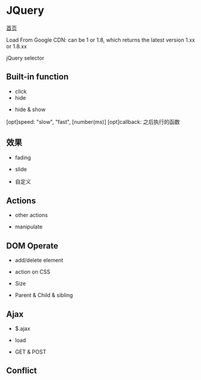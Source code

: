 = JQuery =
[[index|首页]]

Load From Google CDN: can be 1 or 1.8, which returns the latest version 1.xx or 1.8.xx
{{{class="brush: html"
<script src="http://ajax.googleapis.com/ajax/libs/jquery/1.8.0/jquery.min.js">
}}}

{{{class="brush: html"
//页面加载完后执行
$(function(){
xxx
});
}}}

jQuery selector
{{{class="brush: js"
$("p")
$("p.info")
$("p#cls")
$("[href]") //所有带href属性的元素
$("[href='#']")
$("[href!='#']")
$("[href$='.jpg']") //所有href值以.jpg结尾的元素
$("ul li")
$("ul li:first") //每个ul的第一个li
$("h1, h2, p")
}}}

== Built-in function ==

* click
* hide
{{{class="brush: html"
<script src=jquery.js></script>
<script>
$(document).ready(function(){
	$("p").click(function(){
		$(this).hide();
		$(this).show();
	});
});
</script>

<p>xxx</p>
<p>yyy</p>
}}}

* hide & show
[opt]speed: "slow", "fast", [number(ms)]
[opt]callback: 之后执行的函数
{{{class="brush: js"
$(selector).hide(speed, callback);
$(selector).show(speed, callback);
$(selector).toggle(speed, callback);
}}}

== 效果 ==

* fading
{{{class="brush: js"
$(selector).fadeIn(speed, callback);
$(selector).fadeOut(speed, callback);
$(selector).fadeToggle(speed, callback);
//speed and opacity are must
//opacity is in [0,1]
$(selector).fadeTo(speed, opacity, callback);
}}}

* slide
{{{class="brush: js"
$(selector).slideDown(speed, callback);
$(selector).slideUp(speed, callback);
$(selector).slideToggle(speed, callback);
}}}

* 自定义
{{{class="brush: js"
//param是必需的。定义形成动画的css属性。
$(selector).animate({params}, speed, callback);
//example
//默认地，所有HTML都是静态的，无法移动。如需移动，要把对应元素的CSS position属性设置为relative, fixed or absolute
$("div").animate({left: '250px'}); //把div移动直到left属性为250px
$("div").animate({
	left: '250px',
	opacity: '0.5',
	height: '150px', //height: 'show'/'hide'/'toggle'
	//width: '150px'
	width: '+=150px' //使用相对值
});
//必须使用Camel标记法书写属性名。如paddingLeft, marginRight
//色彩动画不在核心jQuery库中。须下载Color Animations插件。
//对一个元素多次animate会形成队列。
$("div").animate();
$("div").animate();
//或者链接形式
$("div").css("color", "red")
	.slideUp()
	.slideDown();

$().stop(stopAll, goToEnd);
/*
 * stopAll: 是否清除动画队列。默认false。
 * goToEnd: 是否立即执行到结束。默认false。
 */
}}}


== Actions ==

* other actions
{{{class="brush: js"
$(selector).click(function(){});
$(selector).dblclick(function(){});
$(selector).focus(function(){});
$(selector).mouseover(function(){});
$(selector).mouseout(function(){});
}}}


* manipulate
{{{class="brush: js"
$("p").css("background-color", "red");
$().addClass("xxx");
$().removeClass("xxx");
$().hasClass("xxx");
$().toggleClass("xxx");
}}}

== DOM Operate ==

{{{class="brush: js"
$(selector).text() //设置或返回所选元素的文本
$(selector).html() //设置或返回所选元素的内容（包括html）
$(selector).val() //设置或返回表单字段的值(input)

$(selector).text("lala")
$(selector).html("<h1>jsfl</h1>")
$(selector).val("xxx")

$(selector).text/html/val(function(i, origText) {
	return i+origText; //i: index; origText: string;
});


$(selector).attr("href") //获取属性值
$(selector).attr("href", "http://lihebi.com"); //set
$(selector).attr({ //设置多个属性
	"href": "http://xxx",
	"title": "xxx"
});
$(selector).attr("href", function(i, origValue) {
	return origValue+"/test";
});
}}}


* add/delete element
{{{class="brush: js"
$("").append("xxx");
$("").prepend("xxx");
var txt1="xx";
var txt2=document.CreateElement("p");
txt3.innerHTML="xxx";
$("").append(txt1, txt2);

$("").after("xxx");
$("").before("xxx");

$("").remove(); //删除被选元素及其子元素
$("").empty(); //删除其子元素
$("p").remove(".lihebi") //删除class=lihebi的所有<p>元素
}}}

* action on CSS
{{{class="brush: js"
$("").addClass("xxx");
$("").addClass("xxx yyy");
$("").removeClass("xxx");
$("").toggleClass("xxx");

$("").css("color"); //返回属性值
$("").css("background-color", "yellow"); //设置属性值
$("").css({
	"xxx": "xxx",
	"xxx": "xxx"
});
}}}

* Size
{{{class="brush: js"
$("").width(); //不包括内边距，边框，外边距
$("").height();
$("").width(500).height(500);

$("").innerWidth(); //包括内边距
$("").innerHeight();

$("").outerWidth(); //包括内边距，边框
$("").outerHeight();
$("").outerWidth(true); //包括内边距，边框，外边框
$("").outerHeight(true);

$(document).width(); //html文档的宽度
$(window).width(); //浏览器窗口的宽度

}}}

* Parent & Child & sibling
{{{class="brush: js"
$("").parent(); //返回直接父
$("").parents(); //返回所有祖先，直到<html>
$("").parents("ul"); //返回所有祖先中ul的元素
$("").parentsUntil("div"); //返回介于两个给定元素之间的所有祖先元素

$("").children(); //返回所有直接子
$("").children("p.1"); //返回所有直接子元素中类型为1的<p>元素
$("").find("span"); //返回div后代中所有span元素
$("").find("*"); //返回所有后代

$("").siblings(); //所有同胞
$("").siblings("p"); //同胞中所有<p>
$("").next(); //下一个同胞
$("").nextAll(); //后面所有同胞
$("h2").nextUntil("h6"); //h2之后介于两者之间的所有同胞

$("").prev();
$("").prevAll();
$("").prevUntil();

$("").first();
$("").last();
$("").eq(0); //索引。从0开始

$("").filter(".lihebi"); //不匹配的元素会从集合中删除，返回匹配的元素
$("").not(".lihebi"); //与filter相反，返回不匹配的元素

}}}

== Ajax ==

* $.ajax
{{{class="brush: js"
$.ajax({
    type: 'get',
    url: '/getcar',
    dataType: 'json',
    success: function(data) {
        data.forEach(function(car, index) {
            car.name/id/src;
            $('#items').append(html);
        });
    }
});
}}}

* load
{{{class="brush: js"
$(selector).load(URL, data, callback);
/*
 * URL: require.
 * data: opt. 与请求一同发送的查询字符串键值对集合
 * callback: opt.
 */
$("#div1").load("a.txt"); //把a.txt的内容加载到#div1中
$("").load("a.txt #p1"); //把a.txt中的id="p1"的元素插入
/*
 * responseTxt: 调用成功时的结果
 * statusTxt: 调用的状态
 * xhr: XMLHttpRequest对象
 */
$("").load("a.txt", function(responseTxt, statusTxt, xhr){
	if (statusTxt == "success")
		alert("success");
	if (statusTxt == "error")
		alert("Error: "+xhr.status+": "+xhr.statusText);
});
}
}}}

* GET & POST
{{{class="brush: js"
$.get(URL, callback);
/*
 * URL: require.
 * callback: opt.
 */
$.get("a.asp", function(data, status){
//data: string. status: "success"
	alert("Data: "+data+"\nStatus: "+status);
});

$.post(URL, data, callback);
/*
 * URL: require. data: opt. callback: opt;
 */
$.post("a.asp", {
	name: "Hebi",
	city: "Hefei"
	},
	function(data, status){
	}
);
}}}

== Conflict ==

{{{class="brush: js"
//jQuery全称作为引导一直可用
$.noConflict();
jQuery(document).read(function(){
});

//代替
var jq = $.noConflict();
jq(document).read(function(){
}P);

//function传入$参数，则在其内部可以使用$，但在函数外仍须使用jQuery
$.noConflict();
jQuery(document).read(function($){
	$("").xxx;
});
}}}






